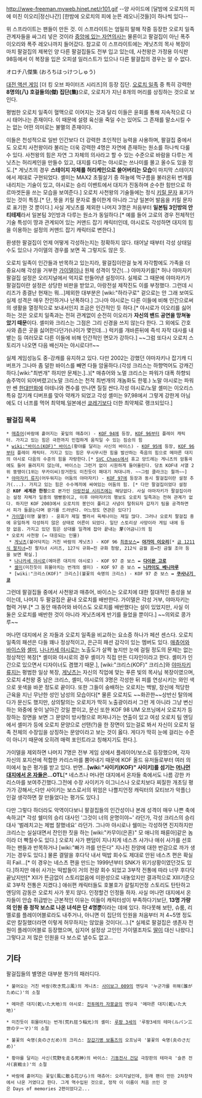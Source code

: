 http://wwe-freeman.myweb.hinet.net/r101.gif
--양 사이드에 [달밤에 오로치의 피에 미친 이오리|정신나간] [한밤에 오로치의 피에 눈뜬 레오나|것들]이 하나씩 있다--

위 스프라이트는 팬들이 만든 것. 이 스프라이트는 엄밀히 말해 작중 등장한 오로치 일족 관계자들을 싸그리 넣은 것이라 [[오로치(KOF)|중앙에 있는 자연의사]]는 물론이고 팔걸집이 아닌 폭주 이오리와 폭주 레오나까지 들어갔다. 참고로 이 스프라이트에는 게닛츠의 목사 복장이 마치 팔걸집의 제복인 양 다른 팔걸집들도 전부 입고 있는데, 사천왕은 가정용 이식판 98등에서 이 복장을 입은 오피셜 일러스트가 있으나 다른 팔걸집의 경우는 알 수 없다.

オロチ八傑集 (おろちはっけつしゅう)

[[대전 액션 게임]] [더 킹 오브 파이터즈 시리즈]의 등장 집단. [[오로치 일족]] 중 특히 강력한 '''8명의(八) 호걸들의(傑) 집단(集)'''으로, 오로치가 지닌 8개의 머리를 상징하는 것으로 보인다.

평범한 오로치 일족이 혈맥으로 이어지는 것과 달리 이들은 윤회를 통해 지속적으로 다시 태어나는 존재이다. 이 때문에 설령 육신을 죽일 수는 있어도 그 존재를 말소시킬 수는 없는 어떤 의미로는 불멸의 존재이다.

이들은 천성적으로 일반 인간보다 더 강력한 초인적인 능력을 사용하며, 팔걸집 중에서도 오로치 사천왕이라 불리는 더욱 강력한 4명은 자연에 존재하는 원소를 하나씩 다룰 수 있다. 사천왕의 힘은 자연 그 자체의 의사라고 할 수 있는 수준으로 바람을 다루는 게닛츠는 허리케인을 만들수 있고, 대지를 다루는 야시로는 쓰나미를 몰고 올수도 있을 정도.[* 게닛츠의 경우 '''스테이지 자체를 허리케인으로 쓸어버리는 모습'''이 마지막 스테이지에서 제대로 구현되었다. 셸미는 MAX2 초필살기 중 하늘에 먹구름을 불러온뒤 번개를 내리치는 기술이 있고, 야시로는 승리 이밴트에서 대지가 진동하며 순수한 힘만으로 하르마겟돈을 쓰는 모습을 보여준다.] 오로치 사천왕의 기술들에는 정식 [[키릴 문자]] 표기가 있는 것이 특징.[* 단, 뜻을 키릴 문자로 풀이한게 아니라 그냥 일본어 발음을 키릴 문자로 표기한 것 뿐이다.] 사실 게닛츠를 제외한 나머지 3명은 처음부터 '''일본팀 3인방의 안티테제'''라서 일본팀 3인방과 다루는 원소가 동일하다.[* 예를 들어 고로의 경우 전체적인 기술 특성이 땅과 관계되어 있는 커맨드 잡기 캐릭터인데, 야시로도 각성하면 대지의 힘을 이용하는 설정의 커맨드 잡기 캐릭터로 변한다.]

환생한 팔걸집이 언제 어떻게 각성하는지는 정확하지 않다. 태어날 때부터 각성 상태일 수도 있으나 가이델의 경우를 보면 꼭 그렇지도 않은 듯.

오로치 일족이 인간들과 반목하고 있는지라, 팔걸집이란걸 늦게 자각함에도 가족을 더 중요시해 각성을 거부한 [[가이델]]이나 원체 성격이 맛간(...) 야마자키를[* 허나 야마자키 팔걸집 설정은 오리지널에서 억지로 만들어낸 설정이다. 실제로 그 때문에 야마자키가 팔걸집이란 설정은 상당한 비판을 받았고, 아랑전설 제작진도 이를 부정했다. 그런데 시리즈가 종결난 현재는 뭐...]제외한 대부분은 [wiki:"하라구로" 겉으로는 안 그래 보여도 실제 성격은 매우 잔인하거나 난폭하다.] 그나마 야시로는 다른 이들에 비해 인간으로써의 생활을 열정적으로 보내서인지 조금은 인간적인 듯 하다.[* 야시로가 이오리를 싫어하는 것은 오로치 일족과는 전혀 관계없이 순전히 이오리가 '''자신의 밴드 공연을 망쳐놓았기 때문'''이다. 셸미와 크리스는 그점은 그리 신경을 쓰지 않는다 한다. 그 외에도 간호사와 좁은 곳을 싫어한다던가(나이가 몇인데...) 럭키를 개바른뒤에 즉석 자작 대사를 내뱉는 등 여러모로 다른 이들에 비해 인간적인 면모가 강하다.] ~~그럼 또다시 오로치 스토리가 나오면 다음 배신자는 야시로다!!~~ 

실제 게임성능도 중-강캐를 유지하고 있다. 다만 2002는 강했던 야마자키나 잡기캐 디버프가 그나마 좀 덜한 바이스를 빼면 다들 암울하다.(각성 크리스는 하향먹어도 강캐긴하다.[wiki:"최번개" 하지만 문제는.]..)[* 매츄어와 노멀 크리스는 파워가 대폭 하향되 솜주먹이 되어버렸고(노말 크리스는 천적 최번개의 개놈화도 한몫.) 노말 야시로는 파워만 쎈 [[한대만]]화에 아테나와 켄수를 만나면 질질 싼다.각성 야시로/노말 셸미는 이오리스 특유 잡기캐 디버프를 맞아 약캐가 되었고 각성 셸미는 97,98에서 그렇게 강한게 아님에도 더 너프를 먹어 최약체.일본에선 [[쿄레기]]보다 더한 최약체로 랭크되있다.]

=== 팔걸집 목록 ===
 * [[매츄어]](바람에 흩어지는 꽃잎의 매츄어) - [[KOF 94]]에 등장, [[KOF 96]]부터 플레이 캐릭터. 가지고 있는 힘은 극한까지 민첩하게 움직일 수 있는 짐승의 힘
 * [[wiki:"바이스(KOF)" 바이스]](황야를 달리는 사신의 바이스) - [[KOF 95]]에 등장, [[KOF 96]]부터 플레이 캐릭터. 가지고 있는 힘은 무시무시한 힘을 발산하는 죽음의 힘으로 메마른 대지의 야시로 다음의 수준의 힘을 자랑한다.[* [[SVC Chaos]]에서 휴고 앙드레는 게니츠의 암통곡에도 들어 올려지지 않는데, 바이스는 그런거 없이 시원하게 들어올린다. 당초 KOF내 서열 2위 뚱땡이(1위는 무카이씨)장거한도 미친듯이 패대기 쳐대니까. ~~그럼 클라크는 뭘까~~]
 * [[야마자키 류지]](어두워지는 어둠의 야마자키) - [[KOF 97]]에 등장과 동시 팔걸집이란 설정 추가(...). 가지고 있는 힘은 수수께끼에 싸여있는 어둠의 힘. [* 다만 팔걸집이었다 설정은 '''KOF 세계관 한정'''으로 본가인 [[아랑전설 시리즈]]에는 해당없다. 사실 야마자키가 팔걸집이라는 설정 자체가 일종의 땜빵용이고, 이후 야마자키의 행보도 오로치 일족과는 전혀 관계가 없다. 하지만 KOF 2003에서 오로치의 봉인이 풀리고 사념이 탈취되자 갑자기 팀을 공격하면서 피가 들끓는다며 광기를 드러낸다. 어느정도 연관은 있다?]
 * [[가이델]](이명 불명) - 윤회가 제일 빨라서 육체나이는 제일 많다. 그러나 오로치 팔걸집 중에 유일하게 각성하지 않은 상태로 어른이 되었다. 일단 스토리상 사망이라 게임 내에 등장 없음. 가지고 있던 힘은 상대를 일격에 잡아 끝내는 '''牙'''(어금니)의 힘
 * 오로치 사천왕 (↔ 대응되는 인물)
  * [[게닛츠]](불어닥치는 거친 바람의 게닛츠) - KOF 96 [[최종보스]]'''↔ [[야가미 이오리]]'''[* [[금 1211식 팔치녀]]↔진 팔치녀 시리즈, 127식 규화↔진 규화 청람, 212식 금월 음↔진 금월 조아 등을 보면 확실.]
  * [[나나카세 야시로]](메마른 대지의 야시로) - KOF 97 준 보스 '''↔ [[다이몬 고로]]'''
  * [[셸미]](미친듯이 휘몰아치는 번개의 셸미) - KOF 97 준 보스 '''↔ [[니카이도 베니마루]]'''
  * [wiki:"크리스(KOF)" 크리스](불꽃의 숙명의 크리스) - KOF 97 준 보스 '''↔ [[쿠사나기 쿄]]'''

그런데 팔걸집들 중에서 사천왕과 매츄어, 바이스는 오로치에 대한 절대적인 충성을 보이는데, 나머지 두 팔걸집은 끝내 오로치를 배반한다. 가이델은 각성 거부, 야마자키는 협력 거부.[* 그 동안 매츄어와 바이스도 오로치를 배반했다는 설이 있었지만, 사실 이 둘은 오로치를 배반한 것이 아니라 게닛츠에게 반기를 들었을 뿐이다.] ~~의외로 콩가루~~

머나먼 대지에서 온 자들과 오로치 일족을 비교하는 요소증 하나가 페션 센스다. 오로치 일족의 패션은 다들 꽤나 정상적이고, 은근히 패션 감각이 있는 멤버도 있다. [[매츄어]]와 [[바이스]]와 [[셸미]], [[나나카세 야시로]]는 노출도가 살짝 높지만 눈에 걸릴 정도의 문제는 없는 정상적인 복장[* 셸미와 야시로의 경우 셸미가 직접 만든 디자인이라고 한다. 셸미가 인간으로 있으면서 디자이너도 겸했기 때문.], [wiki:"크리스(KOF)" 크리스]와 [[야마자키 류지]]는 평범한 일상 복장, [[게닛츠]]는 자신의 직업에 맞는 푸른 빛의 목사님 복장이였으며, 오로치 4천왕 중 남은 크리스, 셸미, 야시로의 3명은 각성한 뒤 피를 연상시키는 와인 색으로 옷색을 바꾼 정도로 끝이다. 또한 그들이 숭배하는 오로치는 백발, 장신에 적당한 근육을 지닌 무난한 성인 남성의 모습이다[* 물론 오로치도 ~~화끈한~~상반신 탈의에다가 문신도 했지만, 상의탈의는 오로치가 딱히 노출광이라서 그런 게 아니라 그냥 변신하는 와중에 옷이 날아간 것일 뿐이고, 문신 또한 KOF 98 UM 오프닝에서 오로치가 등장하는 장면을 보면 그 문양이 방사형으로 퍼져나가는 연출이 있고 여성 오로치 팀 엔딩에서 셸미가 등에 오로치 문양으로 선탠(?)을 한 장면이 있는걸로 봐서 자신이 오로치 일족 전체의 수장임을 상징하는 문양이라고 보는 것이 옳다. 게다가 딱히 눈에 걸리는 수준이 아니기 때문에 오히려 매력 포인트라고 칭해지기도 한다.]. 

가이델을 제외하면 나머지 7명은 전부 게임 상에서 플레이어/보스로 등장했으며, 각자 자신의 포지션에 적합한 카리스마를 뿜어내기 때문에 KOF 올드 유저들로부터 여러 의미에서 높은 평가를 받고 있다.
반면...'''[wiki:"사이키(KOF)" 사이키]를 섬기는 [[머나먼 대지에서 온 자들]]은...OTL'''[* 네스츠나 머나먼 대지에서 온자들 축에서도 나름 강한 카리스마를 보여주긴했다.그전에 수장 사이키가 이그니스나 오로치보다 찌질한 개초딩 평가가 강해서;;다만 사이키는 보스로서의 위엄은 나쁠지언정 캐릭터의 모티브가 악플(;)인걸 생각하면 잘 만들었다는 평가도 있다.]

다만 그렇다 하더라도 악역이다보니 팔걸집들의 인간성이나 본래 성격이 매우 나쁜 축에 속하고[* 각성 쉘미의 승리 대사인 '그것이 너의 운명이야~' 라던가, 각성 크리스의 승리대사 '벌레치고는 제법 잘했네요' 라던가. 그나마 야시로나 쉘미는 각성하면 진지하지만 크리스는 실실대면서 잔인한 짓을 하는 [wiki:"카무이(은혼)" 모 애니의 패륜아]같은 놈이라 더 빡칠수도 있다.] 오로치 사가 팬덤이 지나치게 네스츠 사가나 애쉬 사가를 선호하는 팬들과 반목하거나 [wiki:"빠가 까를 만든다" 지나친 찬양에 대한 반감으로 까가 생기는 경우도 있다.] 물론 결말을 후다닥 내서 떡밥 회수도 제대로 안된 네스츠 편은 확실히 Fail...[* 이 경우는 네스츠 편을 만드는 1999년부터 SNK가 위기상황이였던것도 있다.]하지만 애쉬 사가는 떡밥들이 거의 전량 회수 되었고 3부작 전통에 따라 너무 후다닥 끝났지만[* XII가 뜬금없이 스토리없음에 미완성으로 내놓았지만 결과적으로 XIII기준으로 3부작 전통은 지켰다.] 애쉬편 캐릭터들도 호불호가 갈릴지언정 스토리도 탄탄하고 엔딩의 감동은 오로치 사가 못지 않다. 인정할건 인정들 하자. 사실 머나먼 대지에서 온 자들이 안습 취급받는 근본적인 이유는 이들이 캐릭터성이 부족하다기보단, '''13명 가량의 인원 중 정작 보스로 나온 녀석은 단 4명뿐'''이라는 데에 있다. 하다못해 보탄, 슈룸, 리멜로를 플레이어블로라도 내주거나, 아니면 이 집단의 인원을 처음부터 저 4~5명 정도로만 칼질했더라면 이렇게 허무하지는 않았을 것이다(...).[* 실제로 팔걸집은 생존자 전원이 플레이어블로 등장했으며, 심지어 설정상 고인인 가이델조차도 [[레오나 하이데른|딸]]이 대신 나왔다.] 그렇다고 저 많은 인원을 다 보스로 낼수도 없고...

== 기타 ==
팔걸집들의 별명은 대부분 뭔가의 패러디다.

 * 불어오는 거친 바람(吹き荒ぶ風)의 게니츠: [[사이보그 009]]의 엔딩곡 '누군가를 위해(誰がために)'의 소절

 * 메마른 대지(乾いた大地)의 야시로: [[전투메카 자붕글]]의 엔딩곡 '메마른 대지(乾いた大地)'

 * 미친듯이 휘몰아치는 번개(荒れ狂う稲光)의 셸미: [[루팡 3세]]의 '루팡3세의 테마(ルパン三世のテーマ)'의 소절

 * 불꽃의 숙명(炎のさだめ)의 크리스: [[장갑기병 보톰즈]]의 오프닝곡 '불꽃의 숙명(炎のさだめ)'

 * 황야를 달리는 사신(荒野を走る死神)의 바이스: [[기동전사 건담]] 극장판의 테마곡 '슬픈 전사(哀戦士)'의 소절

 * 바람에 흩어지는 꽃잎(風に散る花びら)의 매츄어: 오리지널인데, 원래 팬이 만든 2차창작에서 나온 거였다고 한다. 그게 역수입된 것으로, 정작 이 이름이 처음 쓰인 것은 Days of memories 2편이었다고...
